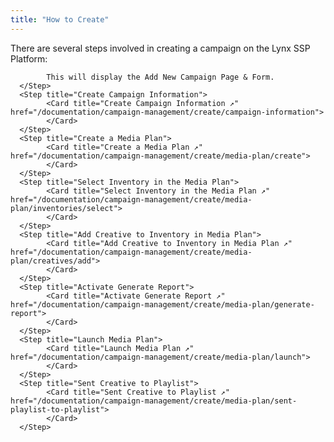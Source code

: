 ```yaml
---
title: "How to Create"
---
```

There are several steps involved in creating a campaign on the Lynx SSP Platform:

<Steps>
      <Step title="Click 'Add New' Campaign Button">
      
            This will display the Add New Campaign Page & Form.
      </Step>
      <Step title="Create Campaign Information">
            <Card title="Create Campaign Information ↗" href="/documentation/campaign-management/create/campaign-information">
            </Card>
      </Step>
      <Step title="Create a Media Plan">
            <Card title="Create a Media Plan ↗" href="/documentation/campaign-management/create/media-plan/create">
            </Card>
      </Step>
      <Step title="Select Inventory in the Media Plan">
            <Card title="Select Inventory in the Media Plan ↗" href="/documentation/campaign-management/create/media-plan/inventories/select">
            </Card>
      </Step>
      <Step title="Add Creative to Inventory in Media Plan">
            <Card title="Add Creative to Inventory in Media Plan ↗" href="/documentation/campaign-management/create/media-plan/creatives/add">
            </Card> 
      </Step>
      <Step title="Activate Generate Report">
            <Card title="Activate Generate Report ↗" href="/documentation/campaign-management/create/media-plan/generate-report">
            </Card> 
      </Step>
      <Step title="Launch Media Plan">
            <Card title="Launch Media Plan ↗" href="/documentation/campaign-management/create/media-plan/launch">
            </Card> 
      </Step>
      <Step title="Sent Creative to Playlist">
            <Card title="Sent Creative to Playlist ↗" href="/documentation/campaign-management/create/media-plan/sent-playlist-to-playlist">
            </Card>
      </Step>
</Steps>

